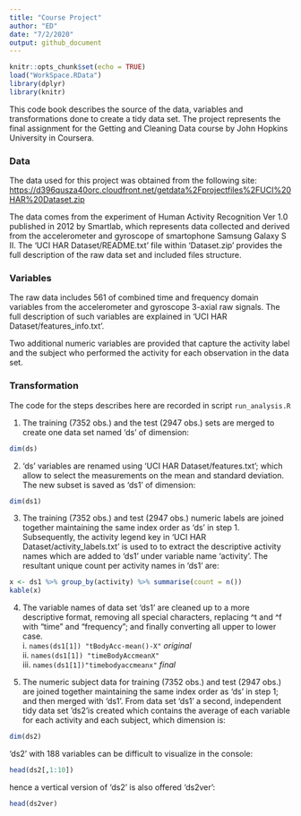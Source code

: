 ```yaml
---
title: "Course Project"
author: "ED"
date: "7/2/2020"
output: github_document
---
```

```r
knitr::opts_chunk$set(echo = TRUE)
load("WorkSpace.RData")
library(dplyr)
library(knitr)
```
This code book describes the source of the data, variables and transformations done to create a tidy data set. The project represents the final assignment for the Getting and Cleaning Data course by John Hopkins University in Coursera.  
  
### Data
The data used for this project was obtained from the following site:
<https://d396qusza40orc.cloudfront.net/getdata%2Fprojectfiles%2FUCI%20HAR%20Dataset.zip>

The data comes from the experiment of Human Activity Recognition Ver 1.0 published in 2012 by Smartlab, which represents data collected and derived from the accelerometer and gyroscope of smartophone Samsung Galaxy S II. The 'UCI HAR Dataset/README.txt' file within 'Dataset.zip' provides the full description of the raw data set and included files structure.  

### Variables
The raw data includes 561 of combined time and frequency domain variables from the accelerometer and gyroscope 3-axial raw signals. The full description of such variables are explained in 'UCI HAR Dataset/features_info.txt'.

Two additional numeric variables are provided that capture the activity label and the subject who performed the activity for each observation in the data set.

### Transformation 
The code for the steps describes here are recorded in script `run_analysis.R`

1. The training (7352 obs.) and the test (2947 obs.) sets are merged to create one data set named 'ds' of dimension: 
```r
dim(ds)
```
  
  
2. 'ds' variables are renamed using 'UCI HAR Dataset/features.txt'; which allow to select the measurements on the mean and standard deviation. The new subset is saved as 'ds1' of dimension:
```r
dim(ds1)
```
  
  
3. The training (7352 obs.) and test (2947 obs.) numeric labels are joined together maintaining the same index order as 'ds' in step 1. Subsequently, the activity legend key in 'UCI HAR Dataset/activity_labels.txt' is used to to extract the descriptive activity names which are added to 'ds1' under variable name 'activity'. The resultant unique count per activity names in 'ds1' are:
```r
x <- ds1 %>% group_by(activity) %>% summarise(count = n()) 
kable(x)
```
  
  
4. The variable names of data set 'ds1' are cleaned up to a more descriptive format, removing all special characters, replacing ^t and ^f with "time" and "frequency"; and finally converting all upper to lower case.  
        i. `names(ds1[1]) "tBodyAcc-mean()-X"` *original*    
        ii. `names(ds1[1]) "timeBodyAccmeanX"`  
        iii. `names(ds1[1])"timebodyaccmeanx"` *final*    

        
5. The numeric subject data for training (7352 obs.) and test (2947 obs.) are joined together maintaining the same index order as 'ds' in step 1; and then merged with 'ds1'. From data set 'ds1' a second, independent tidy data set 'ds2'is created which contains the average of each variable for each activity and each subject, which dimension is:

```r
dim(ds2)
```

'ds2' with 188 variables can be difficult to visualize in the console: 
```r
head(ds2[,1:10])
```
  
  
hence a vertical version of 'ds2' is also offered 'ds2ver':
```r
head(ds2ver)
```

